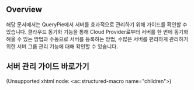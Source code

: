 ## Overview
해당 문서에서는 QueryPie에서 서버를 효과적으로 관리하기 위해 가이드를 확인할 수 있습니다. 클라우드 동기화 기능을 통해 Cloud Provider로부터 서버를 한 번에 동기화 해올 수 있는 방법과 수동으로 서버를 등록하는 방법, 수많은 서버를 편리하게 관리하기 위한 서버 그룹 관리 기능에 대해 확인할 수 있습니다.



## 서버 관리 가이드 바로가기
(Unsupported xhtml node: &lt;ac:structured-macro name="children"&gt;)

